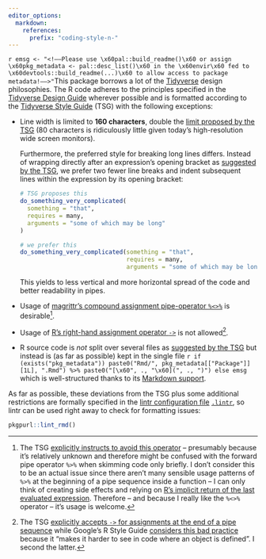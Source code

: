 ```yaml
---
editor_options:
  markdown:
    references:
      prefix: "coding-style-n-"
---
```


`r emsg <- "<!––Please use \x60pal::build_readme()\x60 or assign \x60pkg_metadata <- pal::desc_list()\x60 in the \x60envir\x60 fed to \x60devtools::build_readme(...)\x60 to allow access to package metadata!––>"`This
package borrows a lot of the [Tidyverse](https://www.tidyverse.org/) design philosophies. The R code adheres to the principles specified in the [Tidyverse
Design Guide](https://principles.tidyverse.org/) wherever possible and is formatted according to the [Tidyverse Style Guide](https://style.tidyverse.org/) (TSG)
with the following exceptions:

-   Line width is limited to **160 characters**, double the [limit proposed by the TSG](https://style.tidyverse.org/syntax.html#long-lines) (80 characters is
    ridiculously little given today's high-resolution wide screen monitors).

    Furthermore, the preferred style for breaking long lines differs. Instead of wrapping directly after an expression's opening bracket as [suggested by the
    TSG](https://style.tidyverse.org/syntax.html#long-lines), we prefer two fewer line breaks and indent subsequent lines within the expression by its opening
    bracket:

    ``` r
    # TSG proposes this
    do_something_very_complicated(
      something = "that",
      requires = many,
      arguments = "some of which may be long"
    )

    # we prefer this
    do_something_very_complicated(something = "that",
                                  requires = many,
                                  arguments = "some of which may be long")
    ```

    This yields to less vertical and more horizontal spread of the code and better readability in pipes.

-   Usage of [magrittr's compound assignment pipe-operator `%<>%`](https://magrittr.tidyverse.org/reference/compound.html) is desirable[^coding-style-n--1].

-   Usage of [R's right-hand assignment operator `->`](https://rdrr.io/r/base/assignOps.html) is not allowed[^coding-style-n--2].

-   R source code is *not* split over several files as [suggested by the TSG](https://style.tidyverse.org/package-files.html) but instead is (as far as
    possible) kept in the single file
    `r if (exists("pkg_metadata")) paste0("Rmd/", pkg_metadata[["Package"]][1L], ".Rmd") %>% paste0("[\x60", ., "\x60](", ., ")") else emsg` which is
    well-structured thanks to its [Markdown support](#r-markdown-format).

As far as possible, these deviations from the TSG plus some additional restrictions are formally specified in the [lintr configuration
file](https://github.com/jimhester/lintr#project-configuration) [`.lintr`](.lintr), so lintr can be used right away to check for formatting issues:

``` r
pkgpurl::lint_rmd()
```

[^coding-style-n--1]: The TSG [explicitly instructs to avoid this operator](https://style.tidyverse.org/pipes.html#assignment-2) -- presumably because it's
    relatively unknown and therefore might be confused with the forward pipe operator `%>%` when skimming code only briefly. I don't consider this to be an
    actual issue since there aren't many sensible usage patterns of `%>%` at the beginning of a pipe sequence inside a function -- I can only think of creating
    side effects and relying on [R's implicit return of the last evaluated expression](https://rdrr.io/r/base/function.html). Therefore -- and because I really
    like the `%<>%` operator -- it's usage is welcome.

[^coding-style-n--2]: The TSG [explicitly accepts `->` for assignments at the end of a pipe sequence](https://style.tidyverse.org/pipes.html#assignment-2) while
    Google's R Style Guide [considers this bad practice](https://google.github.io/styleguide/Rguide.html#right-hand-assignment) because it "makes it harder to
    see in code where an object is defined". I second the latter.
